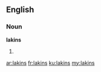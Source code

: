 ==English==

===Noun===
'''lakins'''

# {{plural of|[[lakin]]}}

[[ar:lakins]]
[[fr:lakins]]
[[ku:lakins]]
[[my:lakins]]